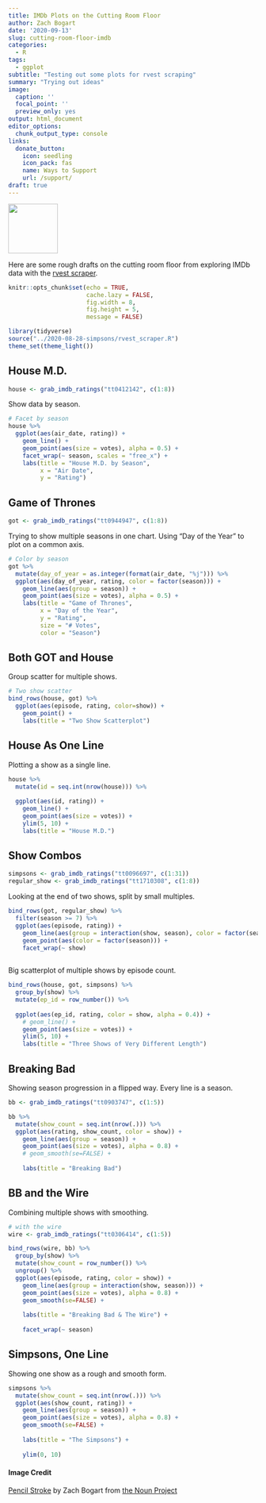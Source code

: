 ```yaml
---
title: IMDb Plots on the Cutting Room Floor
author: Zach Bogart
date: '2020-09-13'
slug: cutting-room-floor-imdb
categories:
  - R
tags:
  - ggplot
subtitle: "Testing out some plots for rvest scraping"
summary: "Trying out ideas"
image:
  caption: ''
  focal_point: ''
  preview_only: yes
output: html_document
editor_options:
  chunk_output_type: console
links:
  donate_button:
    icon: seedling
    icon_pack: fas
    name: Ways to Support
    url: /support/
draft: true
---
```


<!-- Icon Image: Small -->
<img src="featured.png" width="100"/> 

<!--Starting Blurb-->
Here are some rough drafts on the cutting room floor from exploring IMDb data with the [rvest scraper](https://zachbogart.com/post/rvest-wizardry/).

<!--Put actual work here-->
```r
knitr::opts_chunk$set(echo = TRUE, 
                      cache.lazy = FALSE,
                      fig.width = 8,
                      fig.height = 5,
                      message = FALSE)
```

```r
library(tidyverse)
source("../2020-08-28-simpsons/rvest_scraper.R")
theme_set(theme_light())
```

## House M.D.

```r
house <- grab_imdb_ratings("tt0412142", c(1:8))
```

Show data by season.
```r
# Facet by season
house %>% 
  ggplot(aes(air_date, rating)) +
    geom_line() +
    geom_point(aes(size = votes), alpha = 0.5) +
    facet_wrap(~ season, scales = "free_x") +
    labs(title = "House M.D. by Season",
         x = "Air Date",
         y = "Rating")
```

## Game of Thrones

```r
got <- grab_imdb_ratings("tt0944947", c(1:8))
```

Trying to show multiple seasons in one chart. Using "Day of the Year" to plot on a common axis.
```r
# Color by season
got %>% 
  mutate(day_of_year = as.integer(format(air_date, "%j"))) %>% 
  ggplot(aes(day_of_year, rating, color = factor(season))) +
    geom_line(aes(group = season)) +
    geom_point(aes(size = votes), alpha = 0.5) +
    labs(title = "Game of Thrones",
         x = "Day of the Year",
         y = "Rating",
         size = "# Votes",
         color = "Season")
```

## Both GOT and House

Group scatter for multiple shows.
```r
# Two show scatter
bind_rows(house, got) %>% 
  ggplot(aes(episode, rating, color=show)) +
    geom_point() +
    labs(title = "Two Show Scatterplot")
```

## House As One Line

Plotting a show as a single line.
```r
house %>% 
  mutate(id = seq.int(nrow(house))) %>% 
  
  ggplot(aes(id, rating)) +
    geom_line() +
    geom_point(aes(size = votes)) +
    ylim(5, 10) +
    labs(title = "House M.D.")
```

## Show Combos

```r
simpsons <- grab_imdb_ratings("tt0096697", c(1:31))
regular_show <- grab_imdb_ratings("tt1710308", c(1:8))
```

Looking at the end of two shows, split by small multiples.
```r
bind_rows(got, regular_show) %>% 
  filter(season >= 7) %>% 
  ggplot(aes(episode, rating)) +
    geom_line(aes(group = interaction(show, season), color = factor(season), linetype = show)) +
    geom_point(aes(color = factor(season))) +
    facet_wrap(~ show)
    
```

Big scatterplot of multiple shows by episode count.
```r
bind_rows(house, got, simpsons) %>% 
  group_by(show) %>% 
  mutate(ep_id = row_number()) %>% 
  
  ggplot(aes(ep_id, rating, color = show, alpha = 0.4)) +
    # geom_line() +
    geom_point(aes(size = votes)) +
    ylim(5, 10) +
    labs(title = "Three Shows of Very Different Length")
```

## Breaking Bad

Showing season progression in a flipped way. Every line is a season.
```r
bb <- grab_imdb_ratings("tt0903747", c(1:5))

bb %>% 
  mutate(show_count = seq.int(nrow(.))) %>% 
  ggplot(aes(rating, show_count, color = show)) +
    geom_line(aes(group = season)) +
    geom_point(aes(size = votes), alpha = 0.8) +
    # geom_smooth(se=FALSE) +
  
    labs(title = "Breaking Bad") 
```

## BB and the Wire

Combining multiple shows with smoothing.
```r
# with the wire
wire <- grab_imdb_ratings("tt0306414", c(1:5))

bind_rows(wire, bb) %>% 
  group_by(show) %>% 
  mutate(show_count = row_number()) %>% 
  ungroup() %>% 
  ggplot(aes(episode, rating, color = show)) +
    geom_line(aes(group = interaction(show, season))) +
    geom_point(aes(size = votes), alpha = 0.8) +
    geom_smooth(se=FALSE) +
  
    labs(title = "Breaking Bad & The Wire") +
  
    facet_wrap(~ season)
```


## Simpsons, One Line

Showing one show as a rough and smooth form.
```r
simpsons %>% 
  mutate(show_count = seq.int(nrow(.))) %>% 
  ggplot(aes(show_count, rating)) +
    geom_line(aes(group = season)) +
    geom_point(aes(size = votes), alpha = 0.8) +
    geom_smooth(se=FALSE) +
  
    labs(title = "The Simpsons") +
  
    ylim(0, 10)
```

<!--Noun Image Credit-->
#### Image Credit
[Pencil Stroke](https://thenounproject.com/search/?creator=4129988&q=sketch&i=2352018) by Zach Bogart from [the Noun Project](https://thenounproject.com/)
